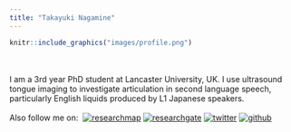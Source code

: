 ```yaml
---
title: "Takayuki Nagamine"
---
```



```r
knitr::include_graphics("images/profile.png")
```

<br>
<br>
I am a 3rd year PhD student at Lancaster University, UK. I use ultrasound tongue imaging to investigate articulation in second language speech, particularly English liquids produced by L1 Japanese speakers. 
<br>
<br>
Also follow me on:&nbsp;&nbsp;<a href='https://researchmap.jp/takayukinagamine' target='_blank'><img title='researchmap' alt='researchmap' src='https://researchmap.jp/outline/img/researchmap130.gif' border="0"/></a> <a href='https://www.researchgate.net/profile/Takayuki_Nagamine' target='_blank'><img title='researchgate' alt='researchgate' src='https://img.icons8.com/external-tal-revivo-color-tal-revivo/40/null/external-researchgate-a-social-networking-site-for-scientists-and-researchers-to-share-papers-logo-color-tal-revivo.png' /></a> <a href='https://twitter.com/tn75146488' target='_blank'><img title='twitter' alt='twitter' src='https://img.icons8.com/fluency/48/null/twitter-squared.png' /></a> <a href='https://github.com/TakayukiNagamine' target='_blank'><img title='github' alt='github' src='https://img.icons8.com/ios-filled/40/null/github.png' /></a>



